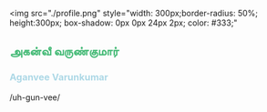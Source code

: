 <img
  src="./profile.png"
  style="width: 300px;border-radius: 50%; height:300px; box-shadow: 0px 0px 24px 2px;
  color: #333;"
></img>

<h2 style="color: #47bb78">அகன்வீ வருண்குமார்</h2>

<h3 style="color: lightblue">Aganvee Varunkumar</h3>
/uh-gun-vee/
